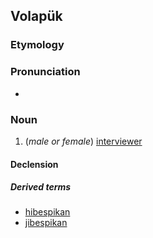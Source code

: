 ==Volapük==

===Etymology===
{{suffix|bespik|an|lang=vo}}

===Pronunciation===
* {{IPA|[bespiˈkan]|lang=vo}}

===Noun===
{{vo-noun}}

# (''male or female'') [[interviewer]]

====Declension====
{{vo-decl-noun}}

=====Derived terms=====
* [[hibespikan]]
* [[jibespikan]]